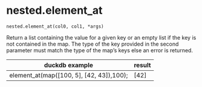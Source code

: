 # nested.element_at { #duckops.nested.element_at }

`nested.element_at(col0, col1, *args)`

Return a list containing the value for a given key or an empty list if the key is not contained in the map. The type of the key provided in the second parameter must match the type of the map’s keys else an error is returned.

| duckdb example | result |
| -------------- | ------ |
| element_at(map([100, 5], [42, 43]),100); | [42] |
